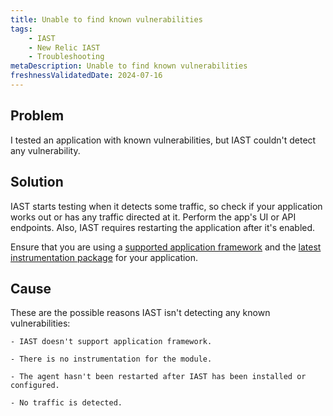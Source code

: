```yaml
---
title: Unable to find known vulnerabilities 
tags:
    - IAST
    - New Relic IAST
    - Troubleshooting
metaDescription: Unable to find known vulnerabilities 
freshnessValidatedDate: 2024-07-16
---
```


## Problem

I tested an application with known vulnerabilities, but IAST couldn't detect any vulnerability.


## Solution

IAST starts testing when it detects some traffic, so check if your application works out or has any traffic directed at it. Perform the app's UI or API endpoints. 
Also, IAST requires restarting the application after it's enabled.


Ensure that you are using a [supported application framework](https://docs.newrelic.com/docs/new-relic-solutions/new-relic-one/install-configure/compatibility-requirements-new-relic-agents-products/) and the [latest instrumentation package](https://github.com/newrelic/csec-go-agent#instrumentation-packages) for your application. 


## Cause

These are the possible reasons IAST isn't detecting any known vulnerabilities:

    - IAST doesn't support application framework.

    - There is no instrumentation for the module.

    - The agent hasn't been restarted after IAST has been installed or configured.

    - No traffic is detected.
